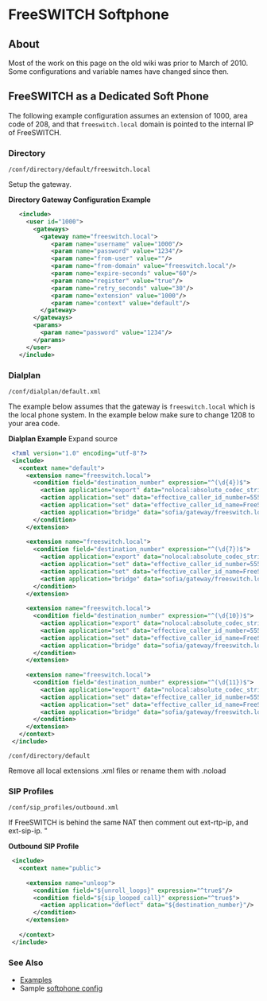 
# FreeSWITCH Softphone 

 

## About

Most of the work on this page on the old wiki was prior to March of 2010\. Some configurations and variable names have changed since then.

## FreeSWITCH as a Dedicated Soft Phone 

The following example configuration assumes an extension of 1000, area code of 208, and that `freeswitch.local` domain is pointed to the internal IP of FreeSWITCH.

### Directory

`/conf/directory/default/freeswitch.local`

Setup the gateway.

**Directory Gateway Configuration Example**

```xml
   <include>
     <user id="1000">
       <gateways>
         <gateway name="freeswitch.local">
         	<param name="username" value="1000"/>
         	<param name="password" value="1234"/>
         	<param name="from-user" value=""/>
         	<param name="from-domain" value="freeswitch.local"/>
         	<param name="expire-seconds" value="60"/>
         	<param name="register" value="true"/>
         	<param name="retry_seconds" value="30"/>
         	<param name="extension" value="1000"/>
         	<param name="context" value="default"/>
         </gateway>
       </gateways>
       <params>
         <param name="password" value="1234"/>
       </params>
     </user>
   </include>
```

### Dialplan

`/conf/dialplan/default.xml`

The example below assumes that the gateway is `freeswitch.local` which is the local phone system. In the example below make sure to change 1208 to your area code.

**Dialplan Example** Expand source 

```xml
 <?xml version="1.0" encoding="utf-8"?>
 <include>
   <context name="default">
     <extension name="freeswitch.local">
       <condition field="destination_number" expression="^(\d{4})$">
         <action application="export" data="nolocal:absolute_codec_string=PCMU"/>
         <action application="set" data="effective_caller_id_number=5555551212"/>
         <action application="set" data="effective_caller_id_name=FreeSWITCH"/>
         <action application="bridge" data="sofia/gateway/freeswitch.local/$1"/>
       </condition>
     </extension>
         
     <extension name="freeswitch.local">
       <condition field="destination_number" expression="^(\d{7})$">
         <action application="export" data="nolocal:absolute_codec_string=PCMU"/>
         <action application="set" data="effective_caller_id_number=5555551212"/>
         <action application="set" data="effective_caller_id_name=FreeSWITCH"/>
         <action application="bridge" data="sofia/gateway/freeswitch.local/1208$1"/>
       </condition>
     </extension>
   
     <extension name="freeswitch.local">
       <condition field="destination_number" expression="^(\d{10})$">
         <action application="export" data="nolocal:absolute_codec_string=PCMU"/>
         <action application="set" data="effective_caller_id_number=5555551212"/>
         <action application="set" data="effective_caller_id_name=FreeSWITCH"/>
         <action application="bridge" data="sofia/gateway/freeswitch.local/1$1"/>
       </condition>
     </extension>
   
     <extension name="freeswitch.local">
       <condition field="destination_number" expression="^(\d{11})$">
         <action application="export" data="nolocal:absolute_codec_string=PCMU"/>
         <action application="set" data="effective_caller_id_number=5555551212"/>
         <action application="set" data="effective_caller_id_name=FreeSWITCH"/>
         <action application="bridge" data="sofia/gateway/freeswitch.local/$1"/>
       </condition>
     </extension>
   </context>
 </include>
```

`/conf/directory/default`

Remove all local extensions .xml files or rename them with .noload

### SIP Profiles

`/conf/sip_profiles/outbound.xml`

If FreeSWITCH is behind the same NAT then comment out ext-rtp-ip, and ext-sip-ip. "

**Outbound SIP Profile**

```xml
 <include>
   <context name="public">
 
     <extension name="unloop">
       <condition field="${unroll_loops}" expression="^true$"/>
       <condition field="${sip_looped_call}" expression="^true$">
 	     <action application="deflect" data="${destination_number}"/>
       </condition>
     </extension>
 
   </context>
 </include>
```

### See Also

* [Examples](https://wiki.freeswitch.org/wiki/Examples "Examples")
* Sample [softphone config](http://svn.freeswitch.org/svn/configs/softphone/)


